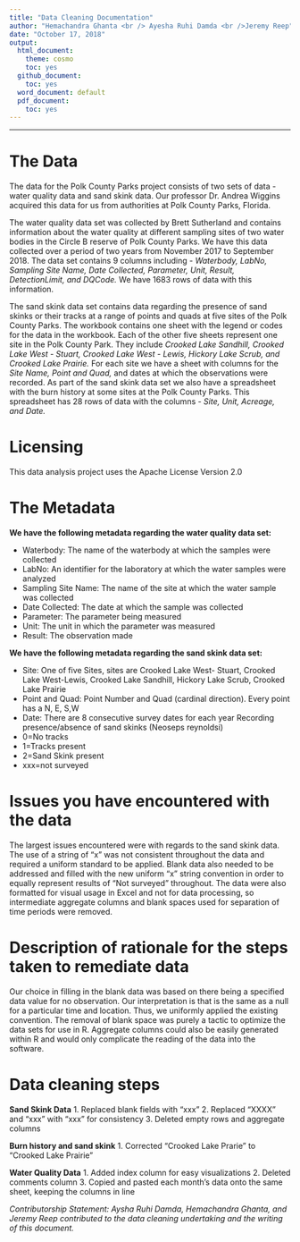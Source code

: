 ```yaml
---
title: "Data Cleaning Documentation"
author: "Hemachandra Ghanta <br /> Ayesha Ruhi Damda <br />Jeremy Reep"
date: "October 17, 2018"
output:
  html_document:
    theme: cosmo
    toc: yes
  github_document:
    toc: yes
  word_document: default
  pdf_document:
    toc: yes
---
```

* * *
# The Data
The data for the Polk County Parks project consists of two sets of data - water quality data and sand skink data. Our professor Dr. Andrea Wiggins acquired this data for us from authorities at Polk County Parks, Florida. 

The water quality data set was collected by Brett Sutherland and contains information about the water quality at different sampling sites of two water bodies in the Circle B reserve of Polk County Parks. We have this data collected over a period of two years from November 2017 to September 2018. The data set contains 9 columns including - _Waterbody, LabNo, Sampling Site Name, Date Collected, Parameter, Unit, Result, DetectionLimit, and DQCode._ We have 1683 rows of data with this information.

The sand skink data set contains data regarding the presence of sand skinks or their tracks at a range of points and quads at five sites of the Polk County Parks. The workbook contains one sheet with the legend or codes for the data in the workbook. Each of the other five sheets represent one site in the Polk County Park. They include _Crooked Lake Sandhill, Crooked Lake West - Stuart, Crooked Lake West - Lewis, Hickory Lake Scrub, and Crooked Lake Prairie._ For each site we have a sheet with columns for the _Site Name, Point and Quad,_ and dates at which the observations were recorded. As part of the sand skink data set we also have a spreadsheet with the burn history at some sites at the Polk County Parks. This spreadsheet has 28 rows of data with the columns - _Site, Unit, Acreage, and Date._


# Licensing
This data analysis project uses the Apache License Version 2.0

# The Metadata
**We have the following metadata regarding the water quality data set:**

* Waterbody: The name of the waterbody at which the samples were collected
* LabNo: An identifier for the laboratory at which the water samples were analyzed
* Sampling Site Name: The name of the site at which the water sample was collected
* Date Collected: The date at which the sample was collected
* Parameter: The parameter being measured
* Unit: The unit in which the parameter was measured
* Result: The observation made

**We have the following metadata regarding the sand skink data set:**

* Site: One of five Sites, sites are Crooked Lake West- Stuart, Crooked Lake West-Lewis, Crooked Lake Sandhill, Hickory Lake Scrub, Crooked Lake Prairie
* Point and Quad: Point Number and Quad (cardinal direction). Every point has a N, E, S,W
* Date: There are 8 consecutive survey dates for each year
Recording presence/absence of sand skinks (Neoseps reynoldsi) 
* 0=No tracks
* 1=Tracks present
* 2=Sand Skink present
* xxx=not surveyed

# Issues you have encountered with the data
The largest issues encountered were with regards to the sand skink data. The use of a string of "x" was not consistent throughout the data and required a uniform standard to be applied. Blank data also needed to be addressed and filled with the new uniform "x" string convention in order to equally represent results of "Not surveyed" throughout. The data were also formatted for visual usage in Excel and not for data processing, so intermediate aggregate columns and blank spaces used for separation of time periods were removed.

# Description of rationale for the steps taken to remediate data
Our choice in filling in the blank data was based on there being a specified data value for no observation. Our interpretation is that is the same as a null for a particular time and location. Thus, we uniformly applied the existing convention. The removal of blank space was purely a tactic to optimize the data sets for use in R. Aggregate columns could also be easily generated within R and would only complicate the reading of the data into the software.

# Data cleaning steps
**Sand Skink Data**
1. Replaced blank fields with "xxx"
2. Replaced "XXXX" and "xxx" with "xxx" for consistency
3. Deleted empty rows and aggregate columns

**Burn history and sand skink**
1. Corrected "Crooked Lake Prarie" to "Crooked Lake Prairie"

**Water Quality Data**
1. Added index column for easy visualizations
2. Deleted comments column 
3. Copied and pasted each month's data onto the same sheet, keeping the columns in line


_Contributorship Statement: Aysha Ruhi Damda, Hemachandra Ghanta, and Jeremy Reep contributed to the data cleaning undertaking and the writing of this document._
